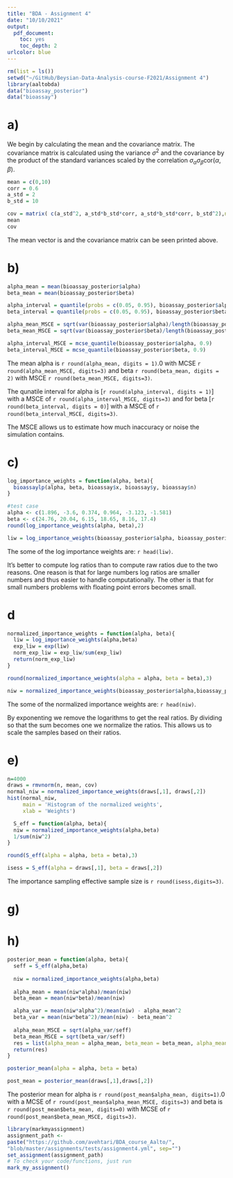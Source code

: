 ```yaml
---
title: "BDA - Assignment 4"
date: "10/10/2021"
output: 
  pdf_document: 
    toc: yes
    toc_depth: 2
urlcolor: blue
---
```


```r
rm(list = ls())
setwd("~/GitHub/Beysian-Data-Analysis-course-F2021/Assignment 4")
library(aaltobda)
data("bioassay_posterior")
data("bioassay")
```

# a)

We begin by calculating the mean and the covariance matrix. The covariance matrix is calculated using the variance $\sigma^2$ and the covariance by the product of the standard variances scaled by the correlation $\sigma_\alpha \sigma_\beta \text{cor}(\alpha,\beta)$.

```r
mean = c(0,10)
corr = 0.6
a_std = 2
b_std = 10

cov = matrix( c(a_std^2, a_std*b_std*corr, a_std*b_std*corr, b_std^2),nrow = 2)
mean
cov
```

The mean vector is and the covariance matrix can be seen printed above.

# b)

```r
alpha_mean = mean(bioassay_posterior$alpha)
beta_mean = mean(bioassay_posterior$beta)

alpha_interval = quantile(probs = c(0.05, 0.95), bioassay_posterior$alpha)
beta_interval = quantile(probs = c(0.05, 0.95), bioassay_posterior$beta)

alpha_mean_MSCE = sqrt(var(bioassay_posterior$alpha)/length(bioassay_posterior$alpha))
beta_mean_MSCE = sqrt(var(bioassay_posterior$beta)/length(bioassay_posterior$beta))

alpha_interval_MSCE = mcse_quantile(bioassay_posterior$alpha, 0.9)
beta_interval_MSCE = mcse_quantile(bioassay_posterior$beta, 0.9)
```

The mean alpha is `r round(alpha_mean, digits = 1)`.0 with MCSE `r round(alpha_mean_MSCE, digits=3)` and beta `r round(beta_mean, digits = 2)` with MSCE `r round(beta_mean_MSCE, digits=3)`.

The qunatile interval for alpha is [`r round(alpha_interval, digits = 1)`] with a MSCE of `r round(alpha_interval_MSCE, digits=3)` and for beta [`r round(beta_interval, digits = 0)`] with a MSCE of `r round(beta_interval_MSCE, digits=3)`.

<!-- Explain in words something -->

The MSCE allows us to estimate how much inaccuracy or noise the simulation contains.

# c)

```r
log_importance_weights = function(alpha, beta){
  bioassaylp(alpha, beta, bioassay$x, bioassay$y, bioassay$n)
}
```

```r
#test case
alpha <- c(1.896, -3.6, 0.374, 0.964, -3.123, -1.581)
beta <- c(24.76, 20.04, 6.15, 18.65, 8.16, 17.4)
round(log_importance_weights(alpha, beta),2)
```

```r
liw = log_importance_weights(bioassay_posterior$alpha, bioassay_posterior$beta)
```

The some of the log importance weights are: `r head(liw)`.

<!-- Explain in words -->
It's better to compute log ratios than to compute raw ratios  due to the two reasons. One reason is that for large numbers log ratios are smaller numbers and thus easier to handle computationally. The other is that for small numbers problems with floating point errors becomes small.

# d

```r
normalized_importance_weights = function(alpha, beta){
  liw = log_importance_weights(alpha,beta)
  exp_liw = exp(liw)
  norm_exp_liw = exp_liw/sum(exp_liw)
  return(norm_exp_liw)
}
```

```r
round(normalized_importance_weights(alpha = alpha, beta = beta),3)
```

```r
niw = normalized_importance_weights(bioassay_posterior$alpha,bioassay_posterior$beta)
```
The some of the normalized importance weights are: `r head(niw)`.

By exponenting we remove the logarithms to get the real ratios. By dividing so that the sum becomes one we normalize the ratios. This allows us to scale the samples based on their ratios.


# e)

```r
n=4000
draws = rmvnorm(n, mean, cov)
normal_niw = normalized_importance_weights(draws[,1], draws[,2])
hist(normal_niw,
     main = 'Histogram of the normalized weights',
     xlab = 'Weights')
```

```r
  S_eff = function(alpha, beta){
  niw = normalized_importance_weights(alpha,beta)
  1/sum(niw^2)
}
```

```r
round(S_eff(alpha = alpha, beta = beta),3)
```
```r
isess = S_eff(alpha = draws[,1], beta = draws[,2])
```

The importance sampling effective sample size is `r round(isess,digits=3)`.

# g)

# h)

```r
posterior_mean = function(alpha, beta){
  seff = S_eff(alpha,beta)
  
  niw = normalized_importance_weights(alpha,beta)
  
  alpha_mean = mean(niw*alpha)/mean(niw)
  beta_mean = mean(niw*beta)/mean(niw)

  alpha_var = mean(niw*alpha^2)/mean(niw) - alpha_mean^2
  beta_var = mean(niw*beta^2)/mean(niw) - beta_mean^2
  
  alpha_mean_MSCE = sqrt(alpha_var/seff)
  beta_mean_MSCE = sqrt(beta_var/seff)
  res = list(alpha_mean = alpha_mean, beta_mean = beta_mean, alpha_mean_MSCE = alpha_mean_MSCE, beta_mean_MSCE = beta_mean_MSCE)
  return(res)
}
```

```r
posterior_mean(alpha = alpha, beta = beta)
```

```r
post_mean = posterior_mean(draws[,1],draws[,2])
```

The posterior mean for alpha is `r round(post_mean$alpha_mean, digits=1)`.0 with a MCSE of `r round(post_mean$alpha_mean_MSCE, digits=3)` and beta is `r round(post_mean$beta_mean, digits=0)` with MCSE of  `r round(post_mean$beta_mean_MSCE, digits=3)`. 

```r
library(markmyassignment)
assignment_path <-
paste("https://github.com/avehtari/BDA_course_Aalto/",
"blob/master/assignments/tests/assignment4.yml", sep="")
set_assignment(assignment_path)
# To check your code/functions, just run
mark_my_assignment()
```

